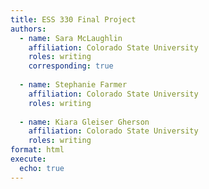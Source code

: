 ```yaml
---
title: ESS 330 Final Project
authors: 
  - name: Sara McLaughlin
    affiliation: Colorado State University
    roles: writing
    corresponding: true
    
  - name: Stephanie Farmer
    affiliation: Colorado State University
    roles: writing
    
  - name: Kiara Gleiser Gherson
    affiliation: Colorado State University
    roles: writing
format: html
execute:
  echo: true
---
```


